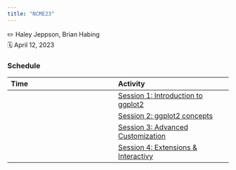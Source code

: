 ```yaml
---
title: "NCME23"
---
```



✏️ Haley Jeppson, Brian Habing\
🗓 April 12, 2023\


### Schedule


| Time          | Activity                                                                                 |
|:----------------------------------|:------------------------------------|
|  | [Session 1: Introduction to ggplot2](materials/introduction.html) |
|  | [Session 2: ggplot2 concepts](materials/ggplot-concepts.html)          |
|  | [Session 3: Advanced Customization](materials/advanced-customization.html) |
|  | [Session 4: Extensions & Interactivy](materials/extensions.html)        

